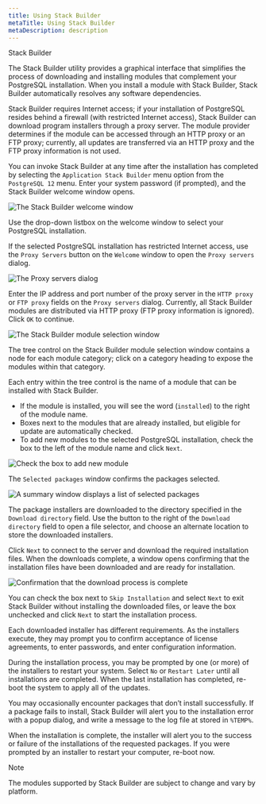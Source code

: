 ```yaml
---
title: Using Stack Builder
metaTitle: Using Stack Builder
metaDescription: description
---
```


<div class="index">

Stack Builder

</div>

The Stack Builder utility provides a graphical interface that simplifies
the process of downloading and installing modules that complement your
PostgreSQL installation. When you install a module with Stack Builder,
Stack Builder automatically resolves any software dependencies.

Stack Builder requires Internet access; if your installation of
PostgreSQL resides behind a firewall (with restricted Internet access),
Stack Builder can download program installers through a proxy server.
The module provider determines if the module can be accessed through an
HTTP proxy or an FTP proxy; currently, all updates are transferred via
an HTTP proxy and the FTP proxy information is not used.

You can invoke Stack Builder at any time after the installation has
completed by selecting the `Application Stack Builder` menu option from
the `PostgreSQL 12` menu. Enter your system password (if prompted), and
the Stack Builder welcome window opens.

![*The Stack Builder welcome
window*](images/the_stack_builder_welcome_window.png)

Use the drop-down listbox on the welcome window to select your
PostgreSQL installation.

If the selected PostgreSQL installation has restricted Internet access,
use the `Proxy Servers` button on the `Welcome` window to open the
`Proxy servers` dialog.

![*The Proxy servers dialog*](images/the_proxy_servers_dialog.png)

Enter the IP address and port number of the proxy server in the `HTTP
proxy` or `FTP proxy` fields on the `Proxy servers` dialog. Currently,
all Stack Builder modules are distributed via HTTP proxy (FTP proxy
information is ignored). Click `OK` to continue.

![*The Stack Builder module selection
window*](images/the_Stack_Builder_module_selection_window.png)

The tree control on the Stack Builder module selection window contains a
node for each module category; click on a category heading to expose the
modules within that category.

Each entry within the tree control is the name of a module that can be
installed with Stack Builder.

  - If the module is installed, you will see the word (`installed`) to
    the right of the module name.
  - Boxes next to the modules that are already installed, but eligible
    for update are automatically checked.
  - To add new modules to the selected PostgreSQL installation, check
    the box to the left of the module name and click `Next`.

![*Check the box to add new
module*](images/check_the_box_to_add_new_module.png)

The `Selected packages` window confirms the packages selected.

![*A summary window displays a list of selected
packages*](images/a_summary_window_displays_a_list_of_selected_packages.png)

The package installers are downloaded to the directory specified in the
`Download directory` field. Use the button to the right of the `Download
directory` field to open a file selector, and choose an alternate
location to store the downloaded installers.

Click `Next` to connect to the server and download the required
installation files. When the downloads complete, a window opens
confirming that the installation files have been downloaded and are
ready for installation.

![*Confirmation that the download process is
complete*](images/download_process_is_complete.png)

You can check the box next to `Skip Installation` and select `Next` to
exit Stack Builder without installing the downloaded files, or leave the
box unchecked and click `Next` to start the installation process.

Each downloaded installer has different requirements. As the installers
execute, they may prompt you to confirm acceptance of license
agreements, to enter passwords, and enter configuration information.

During the installation process, you may be prompted by one (or more) of
the installers to restart your system. Select `No` or `Restart Later`
until all installations are completed. When the last installation has
completed, re-boot the system to apply all of the updates.

You may occasionally encounter packages that don’t install successfully.
If a package fails to install, Stack Builder will alert you to the
installation error with a popup dialog, and write a message to the log
file at stored in `%TEMP%`.

When the installation is complete, the installer will alert you to the
success or failure of the installations of the requested packages. If
you were prompted by an installer to restart your computer, re-boot now.

<div class="note">

<div class="title">

Note

</div>

The modules supported by Stack Builder are subject to change and vary by
platform.

</div>
